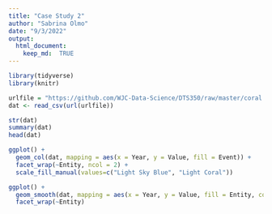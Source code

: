 ```yaml
---
title: "Case Study 2"
author: "Sabrina Olmo"
date: "9/3/2022"
output: 
  html_document:
    keep_md:  TRUE 
---
```


```r
library(tidyverse)
library(knitr)

urlfile = "https://github.com/WJC-Data-Science/DTS350/raw/master/coral.csv"
dat <- read_csv(url(urlfile))

str(dat)
summary(dat)
head(dat)
```

```r
ggplot() +
  geom_col(dat, mapping = aes(x = Year, y = Value, fill = Event)) +
  facet_wrap(~Entity, ncol = 2) +
  scale_fill_manual(values=c("Light Sky Blue", "Light Coral"))
```

```r
ggplot() +
  geom_smooth(dat, mapping = aes(x = Year, y = Value, fill = Entity, color = Entity)) +
  facet_wrap(~Entity) 
```
  
  